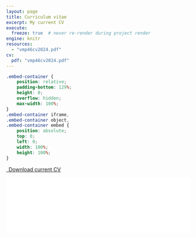 ```yaml
---
layout: page
title: Curriculum vitae
excerpt: My current CV
execute:
  freeze: true  # never re-render during project render
engine: knitr 
resources:
  - "vmp46cv2024.pdf"
cv:
  pdf: "vmp46cv2024.pdf"
---
```


```css
.embed-container {
    position: relative;
    padding-bottom: 129%;
    height: 0;
    overflow: hidden;
    max-width: 100%;
}
.embed-container iframe,
.embed-container object,
.embed-container embed {
    position: absolute;
    top: 0;
    left: 0;
    width: 100%;
    height: 100%;
}
```

```{=html}
<p class="text-center">
  <a class="btn btn-primary btn-lg cv-download" href="`r rmarkdown::metadata$vmp46cv2024$pdf`" target="_blank">
    <i class="fa-solid fa-file-arrow-down"></i>&ensp;Download current CV
  </a>
</p>
<div class="embed-container">
  <iframe src="`r rmarkdown::metadata$vmp46cv2024$pdf`#toolbar=0" style="border: 0.5px;width: 100%;"></iframe>
</div>
```

